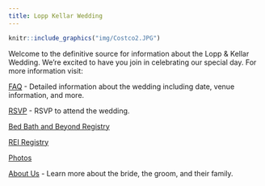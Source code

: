 ```yaml
---
title: Lopp Kellar Wedding
---
```


```r
knitr::include_graphics("img/Costco2.JPG")
```



Welcome to the definitive source for information about the Lopp & Kellar Wedding. We're excited to have you join in celebrating our special day. For more information visit:

[FAQ](http://slopp.github.io/elopped/about) - Detailed information about the wedding including date, venue information, and more.

[RSVP](http://seandemo.shinyapps.io/elopped) - RSVP to attend the wedding.

[Bed Bath and Beyond Registry](http://www.bedbathandbeyond.com/store/giftregistry/view_registry_guest.jsp?pwsToken=&eventType=Wedding&registryId=543552815&pwsurl=)

[REI Registry](https://www.rei.com/GiftRegistryDetails/GR137338816)

[Photos](http://slopp.github.io/elopped/photos)

[About Us](http://slopp.github.io/elopped/aboutus) - Learn more about the bride, the groom, and their family.

